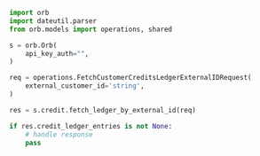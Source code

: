 ```python FetchCustomerCreditsLedgerExternalId.py
import orb
import dateutil.parser
from orb.models import operations, shared

s = orb.Orb(
    api_key_auth="",
)

req = operations.FetchCustomerCreditsLedgerExternalIDRequest(
    external_customer_id='string',
)

res = s.credit.fetch_ledger_by_external_id(req)

if res.credit_ledger_entries is not None:
    # handle response
    pass
```
